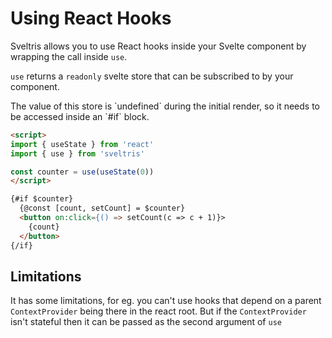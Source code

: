 
# Using React Hooks

Sveltris allows you to use React hooks inside your Svelte component by wrapping the call inside `use`.

`use` returns a `readonly` svelte store that can be subscribed to by your component.

<Callout>
  The value of this store is `undefined` during the initial render, so it needs
  to be accessed inside an `#if` block.
</Callout>

```html
<script>
import { useState } from 'react'
import { use } from 'sveltris'

const counter = use(useState(0))
</script>

{#if $counter}
  {@const [count, setCount] = $counter}
  <button on:click={() => setCount(c => c + 1)}>
    {count}
  </button>
{/if}
```

## Limitations

It has some limitations, for eg. you can't use hooks that depend on a parent `ContextProvider` being there in the react root. But if the `ContextProvider` isn't stateful then it can be passed as the second argument of `use`
